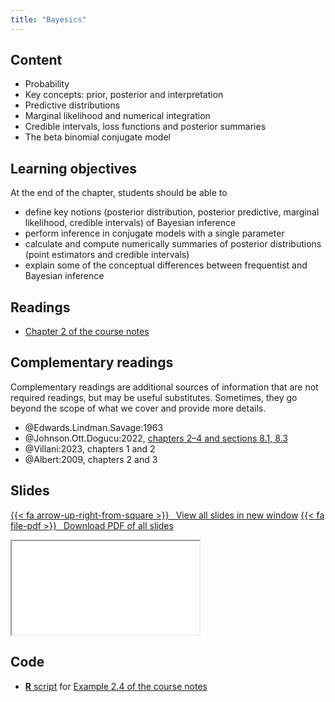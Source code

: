 ```yaml
---
title: "Bayesics"
---
```



## Content

- Probability
- Key concepts: prior, posterior and interpretation
- Predictive distributions
- Marginal likelihood and numerical integration
- Credible intervals, loss functions and posterior summaries
- The beta binomial conjugate model

## Learning objectives

At the end of the chapter, students should be able to

- define key notions (posterior distribution, posterior predictive, marginal likelihood, credible intervals) of Bayesian inference
- perform inference in conjugate models with a single parameter
- calculate and compute numerically summaries of posterior distributions (point estimators and credible intervals)
- explain some of the conceptual differences between frequentist and Bayesian inference

## Readings


- [Chapter 2 of the course notes](https://lbelzile.github.io/MATH80601A/bayesics.html)

## Complementary readings

:::{.callout-warning}
Complementary readings are additional sources of information that are not required readings, but may be useful substitutes. Sometimes, they go beyond the scope of what we cover and provide more details.
:::

- @Edwards.Lindman.Savage:1963
- @Johnson.Ott.Dogucu:2022, [chapters 2--4 and sections 8.1, 8.3](https://www.bayesrulesbook.com/)
- @Villani:2023, chapters 1 and 2
- @Albert:2009, chapters 2 and 3


## Slides


<p class="text-center"><a class="btn btn-success btn-lg" target="_blank" href="../slides/bayesmod-slides2.html">{{< fa arrow-up-right-from-square >}} &ensp;View all slides in new window</a> <a class="btn btn-success btn-lg" target="_blank" href="../slides/bayesmod-slides2.pdf" role="button">{{< fa file-pdf >}} &ensp;Download PDF of all slides</a></p>

<div class="ratio ratio-16x9">
<iframe class="slide-deck" src="../slides/bayesmod-slides2.html"></iframe>
</div>


## Code


- [**R** script](/files/code/02-sellingformat.R) for [Example 2.4 of the course notes](https://lbelzile.github.io/MATH80601A/bayesics.html#exm-Duke-Amir)
